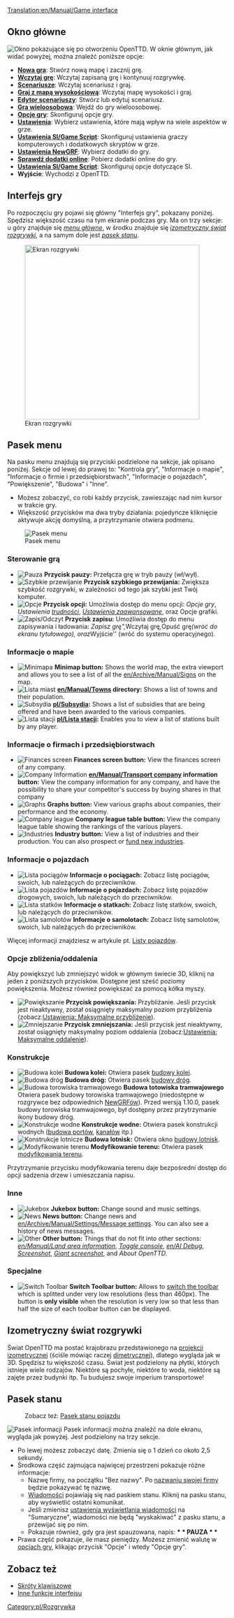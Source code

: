 [[Translation:en/Manual/Game interface]]
{{pl/Tłumaczenie|oryg. = Game interface
|z     = en
|Postępy = 70
}}

{{pl/Spis treści}}
==Okno główne==
[[File:pl/OknoGłównePL.png|frame|center|Okno pokazujące się po otworzeniu OpenTTD.]]
W oknie głównym, jak widać powyżej, można znaleźć poniższe opcje:
* '''[[pl/Manual/Tutorial/Main Page|Nowa gra]]''': Stwórz nową mapę i zacznij grę.
* '''[[pl/Archive/Manual/Zapis gry|Wczytaj grę]]''': Wczytaj zapisaną grę i kontynuuj rozgrywkę.
* '''[[pl/Scenariusze|Scenariusze]]''': Wczytaj scenariusz i graj.
* '''[[pl/Mapa wysokości|Graj z mapą wysokościową]]''': Wczytaj mapę wysokości i graj.
* '''[[pl/Edytor scenariuszy|Edytor scenariuszy]]''': Stwórz lub edytuj scenariusz.
* '''[[pl/Manual/Gra wieloosobowa|Gra wieloosobowa]]''': Wejdź do gry wieloosobowej.
* '''[[pl/Manual/Opcje gry|Opcje gry]]''': Skonfiguruj opcje gry.
* '''[[pl/Archive/Manual/Settings/Ustawienia|Ustawienia]]''': Wybierz ustawienia, które mają wpływ na wiele aspektów w grze.
* '''[[pl/Ustawienia SI/Game Script|Ustawienia SI/Game Script]]''': Skonfiguruj ustawienia graczy komputerowych i dodatkowych skryptów w grze.
* '''[[pl/Manual/NewGRF|Ustawienia NewGRF]]''': Wybierz dodatki do gry.
* '''[[pl/Manual/Dodatki Online|Sprawdź dodatki online]]''': Pobierz dodatki online do gry.
* '''[[pl/Manual/Ustawienia SI/GameScript|Ustawienia SI/Game Script]]''': Skonfiguruj opcje dotyczące SI.
* '''Wyjście''': Wychodzi z OpenTTD.

==Interfejs gry==
Po rozpoczęciu gry pojawi się główny "Interfejs gry", pokazany poniżej. Spędzisz większość czasu na tym ekranie podczas gry. Ma on trzy sekcje: u góry znajduje się ''[[#Pasek menu|menu główne]]'', w środku znajduje się ''[[#Izometryczny świat rozgrywki|izometryczny świat rozgrywki]]'', a na samym dole jest ''[[#Pasek stanu|pasek stanu]]''.

[[File:pl/New game.png|thumb|none|400px|Ekran rozgrywki]]

==Pasek menu==
Na pasku menu znajdują się przyciski podzielone na sekcje, jak opisano poniżej. Sekcje od lewej do prawej to: "Kontrola gry", "Informacje o mapie", "Informacje o firmie i przedsiębiorstwach", "Informacje o pojazdach", "Powiększenie", "Budowa" i "Inne".
* Możesz zobaczyć, co robi każdy przycisk, zawieszając nad nim kursor w trakcie gry.  
* Większość przycisków ma dwa tryby działania: pojedyncze kliknięcie aktywuje akcję domyślną, a przytrzymanie otwiera podmenu.

[[File:en/Menu bar.png|none|frame|Pasek menu]]

===Sterowanie grą===
*[[File:en/Pause button.png|Pauza]] '''Przycisk pauzy:''' Przełącza grę w tryb pauzy (wł/wył).
*[[File:en/Fast Forward button.png|Szybkie przewijanie]] '''Przycisk szybkiego przewijania:''' Zwiększa szybkość rozgrywki, w zależności od tego jak szybki jest Twój komputer.
*[[File:en/Options button.png|Opcje]] '''Przycisk opcji:''' Umożliwia dostęp do menu opcji: ''Opcje gry'', ''Ustawienia [[pl/Archive/Manual/Settings/Trudność|trudności]]'', ''[[pl/Ustawienia zaawansowane|Ustawienia zaawansowane]]'', oraz Opcje grafiki.
*[[File:en/Save Load button.png|Zapis/Odczyt]] '''Przycisk zapisu:''' Umożliwia dostęp do menu zapisywania i ładowania: ''Zapisz grę", ''Wczytaj grę'', ''Opuść grę'' (wróć do ekranu tytułowego), oraz ''Wyjście'' (wróć do systemu operacyjnego).

===Informacje o mapie===
*[[File:en/Minimap button.png|Minimapa]] '''Minimap button:''' Shows the world map, the extra viewport and allows you to see a list of all the [[en/Archive/Manual/Signs]] on the map.
*[[File:en/Minimap button.png|Lista miast]] '''[[en/Manual/Towns]] directory:''' Shows a list of towns and their population.
*[[File:en/Subsidies button.png|Subsydia]] '''[[pl/Subsydia]]:''' Shows a list of subsidies that are being offered and have been awarded to the various companies.
*[[File:en/Station list button.png|Lista stacji]] '''[[pl/Lista stacji]]:''' Enables you to view a list of stations built by any player.

===Informacje o firmach i przedsiębiorstwach===
*[[File:en/Finances screen button.png|Finances screen]] '''Finances screen button:''' View the finances screen of any company.
*[[File:en/Company information button.png|Company Information]] '''[[en/Manual/Transport company]] information button:''' View the company information for any company, and have the possibility to share your competitor's success by buying shares in that company
*[[File:en/Graphs button.png|Graphs]] '''Graphs button:''' View various graphs about companies, their performance and the economy.
*[[File:en/Company league table button.png|Company league]] '''Company league table button:''' View the company league table showing the rankings of the various players.
*[[File:en/Industry button.png|Industries]] '''Industry button:''' View a list of industries and their production. You can also prospect or [[en/Manual/Industries#Funding_New_Industries|fund new industries]].

===Informacje o pojazdach===
*[[File:en/Train Information button.png|Lista pociągów]] '''Informacje o pociągach:''' Zobacz listę pociągów, swoich, lub należących do przeciwników.
*[[File:en/Road Vehicle Information button.png|Lista pojazdów]] '''Informacje o pojazdach:''' Zobacz listę pojazdów drogowych, swoich, lub należących do przeciwników.
*[[File:en/Ship Information button.png|Lista statków]] '''Informacje o statkach:''' Zobacz listę statków, swoich, lub należących do przeciwników.
*[[File:en/Aircraft Information button.png|Lista samolotów]] '''Informacje o samolotach:''' Zobacz listę samolotów, swoich, lub należących do przeciwników.

Więcej informacji znajdziesz w artykule pt. [[pl/Listy pojazdów|Listy pojazdów]].

===Opcje zbliżenia/oddalenia===
Aby powiększyć lub zmniejszyć widok w głównym świecie 3D, kliknij na jeden z poniższych przycisków. Dostępne jest sześć poziomy powiększenia. Możesz również powiększać za pomocą kółka myszy.
*[[File:en/Zoom in button.png|Powiększanie]] '''Przycisk powiększania:''' Przybliżanie. Jeśli przycisk jest nieaktywny, został osiągnięty maksymalny poziom przybliżenia (zobacz:[[pl/Ustawienia/Grafika#Maksymalne przybliżenie|Ustawienia: Maksymalne przybliżenie]]).
*[[File:en/Zoom out button.png|Zmniejszanie]] '''Przycisk zmniejszania:''' Jeśli przycisk jest nieaktywny, został osiągnięty maksymalny poziom oddalenia (zobacz:[[pl/Ustawienia/Grafika#Maksymalne oddalenie|Ustawienia: Maksymalne oddalenie]]).
===Konstrukcje===
*[[File:en/Railroad build button.png|Budowa kolei]] '''Budowa kolei:''' Otwiera pasek [[pl/Manual/Budowa torów|budowy kolei]].
*[[File:en/Road build button.png|Budowa dróg]] '''Budowa dróg:''' Otwiera pasek [[pl/Budowa dróg|budowy dróg]].
*[[File:pl/Tramways build button.png|Budowa torowiska tramwajowego]] '''Budowa totowiska tramwajowego''' Otwiera pasek budowy torowiska tramwajowego (niedostępne w rozgrywce bez odpowiednich [[pl/Manual/NewGRF|NewGRFów]]). Przed wersją 1.10.0, pasek budowy torowiska tramwajowego, był dostępny przez przytrzymanie ikony budowy dróg.
*[[File:en/Dock build button.png|Konstrukcje wodne]] '''Konstrukcje wodne:''' Otwiera pasek konstrukcji wodnych ([[pl/Budowa portów|budowa portów]], [[pl/Budowa kanałów|kanałów]] itp.)
*[[File:en/Airport build button.png|Konstrukcje lotnicze]] '''Budowa lotnisk:''' Otwiera okno [[pl/Budowa lotnisk|budowy lotnisk]].
*[[File:en/Landscaping button.png|Modyfikowanie terenu]] '''Modyfikowanie terenu:''' Otwiera pasek [[pl/Modyfikowanie terenu|modyfikowania terenu]].

Przytrzymanie przycisku modyfikowania terenu daje bezpośredni dostęp do opcji sadzenia drzew i umieszczania napisu.

===Inne===
*[[File:en/Sound Music button.png|Jukebox]] '''Jukebox button:''' Change sound and music settings.
*[[File:en/News button.png|News]] '''News button:''' Change news and [[en/Archive/Manual/Settings/Message settings]]. You can also see a history of news messages.
*[[File:en/Other button.png|Other]] '''Other button:''' Things that do not fit into other sections: ''[[en/Manual/Land area information]]'', ''[[en/Manual/Console|Toggle console]]'', ''[[en/AI Debug]]'', ''[[en/Manual/Screenshot|Screenshot]]'', ''[[en/Manual/Screenshot|Giant screenshot]]'', and ''About OpenTTD''.

===Specjalne===
*[[File:en/ToggleButton.png|Switch Toolbar]] '''Switch Toolbar button:''' Allows to [[en/Switch toolbar|switch the toolbar]] which is splitted under very low resolutions (less than 460px). The button is '''only visible''' when the resolution is very low so that less than half the size of each toolbar button can be displayed.

==Izometryczny świat rozgrywki==
Świat OpenTTD ma postać krajobrazu przedstawionego na [http://en.wikipedia.org/wiki/Video_games_with_isometric_graphics projekcji izometrycznej] (ściśle mówiąc raczej [http://en.wikipedia.org/wiki/Dimetric_projection#Three_types_of_axonometric_projections dimetrycznej]), dlatego wygląda jak w 3D. Spędzisz tu większość czasu. Świat jest podzielony na płytki, których istnieje wiele rodzajów. Niektóre są pochyłe, niektóre to woda, niektóre są zajęte przez budynki itp. Tu budujesz swoje imperium transportowe!

==Pasek stanu==

:Zobacz też: [[pl/Manual/Pasek stanu pojazdu|Pasek stanu pojazdu]]

[[File:pl/Status-bar.png|none|frame|Pasek informacji]]
Pasek informacji można znaleźć na dole ekranu, wygląda jak powyżej. Jest podzielony na trzy sekcje.
*Po lewej możesz zobaczyć datę. Zmienia się o 1 dzień co około 2,5 sekundy.
*Środkowa część zajmująca najwięcej przestrzeni pokazuje różne informacje:
**Nazwę firmy, na początku "Bez nazwy". Po [[pl/Manual/Firma transportowa|nazwaniu swojej firmy]] będzie pokazywać tę nazwę.
**[[pl/Wiadomości|Wiadomości]] pojawiają się nad paskiem stanu. Kliknij na pasku stanu, aby wyświetlić ostatni komunikat.
**Jeśli zmienisz [[pl/Ustawienia/Wiadomości i porady|ustawienia wyświetlania wiadomości]] na "Sumaryczne", wiadomości nie będą "wyskakiwać" z pasku stanu, a przewijać się po nim.
**Pokazuje również, gdy gra jest spauzowana, napis: '''* * PAUZA * *'''
*Prawa część pokazuje, ile masz pieniędzy. Możesz zmienić walutę w [[pl/Manual/Opcje gry|opcjach gry]], klikając przycisk "Opcje" i wtedy "Opcje gry".

==Zobacz też==
* [[pl/Manual/Skróty klawiszowe|Skróty klawiszowe]]
* [[pl/Inne funkcje interfejsu|Inne funkcje interfejsu]]

[[Category:pl/Rozgrywka]]